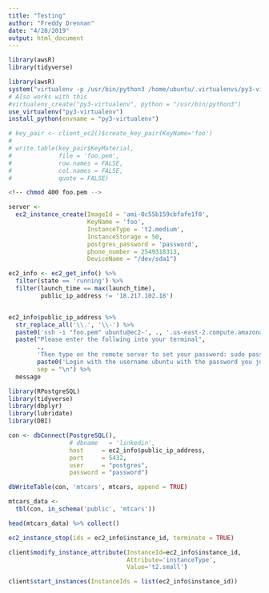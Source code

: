 ```yaml
---
title: "Testing"
author: "Freddy Drennan"
date: "4/28/2019"
output: html_document
---
```


```r
library(awsR)
library(tidyverse)
```

```r
library(awsR)
system("virtualenv -p /usr/bin/python3 /home/ubuntu/.virtualenvs/py3-virtualenv")
# Also works with this
#virtualenv_create("py3-virtualenv", python = "/usr/bin/python3")
use_virtualenv("py3-virtualenv")
install_python(envname = "py3-virtualenv")

```

```r
# key_pair <- client_ec2()$create_key_pair(KeyName='foo')
# 
# write.table(key_pair$KeyMaterial,
#             file = 'foo.pem',
#             row.names = FALSE, 
#             col.names = FALSE, 
#             quote = FALSE)
```

```bash
<!-- chmod 400 foo.pem -->
```

```r
server <- 
  ec2_instance_create(ImageId = 'ami-0c55b159cbfafe1f0',
                      KeyName = 'foo',
                      InstanceType = 't2.medium',
                      InstanceStorage = 50,
                      postgres_password = 'password',
                      phone_number = 2549318313,
                      DeviceName = "/dev/sda1")
```

```r
ec2_info <- ec2_get_info() %>% 
  filter(state == 'running') %>% 
  filter(launch_time == max(launch_time),
         public_ip_address != '18.217.102.18') 


ec2_info$public_ip_address %>% 
  str_replace_all('\\.', '\\-') %>% 
  paste0('ssh -i "foo.pem" ubuntu@ec2-', ., '.us-east-2.compute.amazonaws.com', collapse = "") %>% 
  paste("Please enter the follwing into your terminal", 
        ., 
        'Then type on the remote server to set your password: sudo passwd ubuntu',
        paste0('Login with the username ubuntu with the password you just set at RStudio Server: ', ec2_info$public_ip_address,  ":8787"),
        sep = "\n") %>% 
  message

```

```r
library(RPostgreSQL)
library(tidyverse)
library(dbplyr)
library(lubridate)
library(DBI)

con <- dbConnect(PostgreSQL(),
                 # dbname   = 'linkedin',
                 host     = ec2_info$public_ip_address,
                 port     = 5432,
                 user     = "postgres",
                 password = "password")
```


```r
dbWriteTable(con, 'mtcars', mtcars, append = TRUE)

mtcars_data <-
  tbl(con, in_schema('public', 'mtcars'))
```

```r
head(mtcars_data) %>% collect()
```


```r
ec2_instance_stop(ids = ec2_info$instance_id, terminate = TRUE)
```

```r
client$modify_instance_attribute(InstanceId=ec2_info$instance_id, 
                                 Attribute='instanceType',
                                 Value='t2.small')

client$start_instances(InstanceIds = list(ec2_info$instance_id))
```
